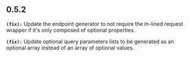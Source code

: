 ## 0.5.2
**`(fix):`** Update the endpoint generator to not require the in-lined request wrapper if it's only composed of optional properties.

**`(fix):`** Update optional query parameters lists to be generated as an optional array instead of an array of optional values.

